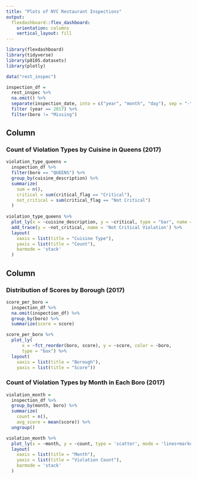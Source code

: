 ```yaml
---
title: "Plots of NYC Restaurant Inspections"
output: 
  flexdashboard::flex_dashboard:
    orientation: columns
    vertical_layout: fill
---
```


```r
library(flexdashboard)
library(tidyverse)
library(p8105.datasets)
library(plotly)
```

```r
data("rest_inspec")

inspection_df = 
  rest_inspec %>%
  na.omit() %>% 
  separate(inspection_date, into = c("year", "month", "day"), sep = "-") %>%
  filter (year == 2017) %>% 
  filter(boro != "Missing")
```
Column {data-width=650}
-----------------------------------------------------------------------

### Count of Violation Types by Cuisine in Queens (2017)
```r
violation_type_queens = 
  inspection_df %>% 
  filter(boro == "QUEENS") %>% 
  group_by(cuisine_description) %>% 
  summarize(
    sum = n(),
    critical = sum(critical_flag == "Critical"),
    not_critical = sum(critical_flag == "Not Critical")
  ) 
  
violation_type_queens %>% 
  plot_ly(x = ~cuisine_description, y = ~critical, type = "bar", name = 'Critical Violation') %>% 
  add_trace(y = ~not_critical, name = 'Not Critical Violation') %>% 
  layout(
    xaxis = list(title = "Cuisine Type"),
    yaxis = list(title = "Count"),
    barmode = 'stack'
  )
```
Column {data-width=350}
-----------------------------------------------------------------------

### Distribution of Scores by Borough (2017)
```r
score_per_boro = 
  inspection_df %>% 
  na.omit(inspection_df) %>% 
  group_by(boro) %>% 
  summarize(score = score)

score_per_boro %>% 
  plot_ly(
      x = ~fct_reorder(boro, score), y = ~score, color = ~boro,
      type = "box") %>% 
  layout(
    xaxis = list(title = "Borough"),
    yaxis = list(title = "Score"))
```

### Count of Violation Types by Month in Each Boro (2017)
```r
violation_month = 
  inspection_df %>% 
  group_by(month, boro) %>% 
  summarize(
    count = n(),
    avg_score = mean(score)) %>% 
  ungroup()

violation_month %>% 
  plot_ly(x = ~month, y = ~count, type = 'scatter', mode = 'lines+markers', color = ~boro) %>% 
  layout(
    xaxis = list(title = "Month"),
    yaxis = list(title = "Violation Count"),
    barmode = 'stack'
  )
```
